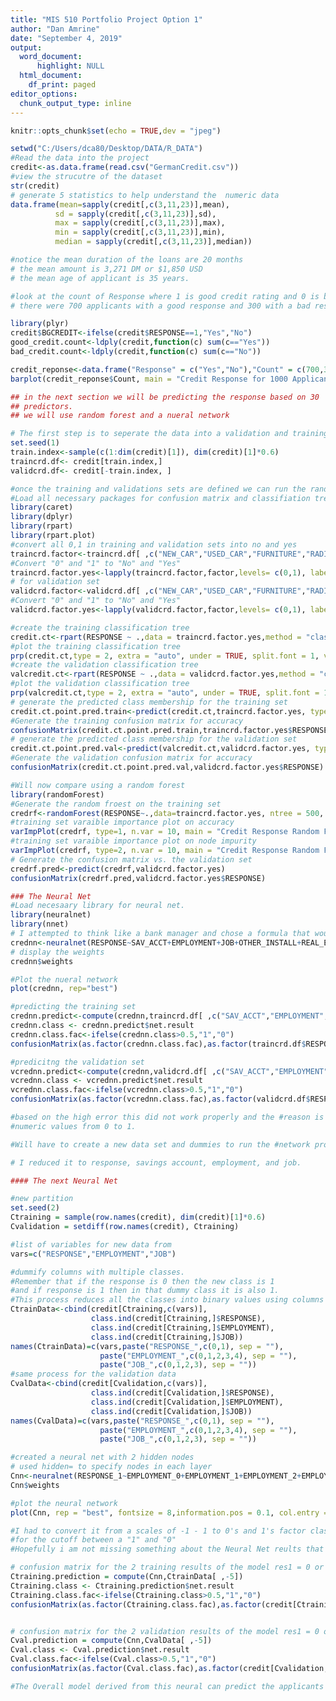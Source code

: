 ---
title: "MIS 510 Portfolio Project Option 1"
author: "Dan Amrine"
date: "September 4, 2019"
output:
  word_document: 
      highlight: NULL
  html_document:
    df_print: paged
editor_options:
  chunk_output_type: inline
---

```{r setup, include=FALSE}
knitr::opts_chunk$set(echo = TRUE,dev = "jpeg")
```

```{r Reviewing the Data}
setwd("C:/Users/dca80/Desktop/DATA/R_DATA")
#Read the data into the project
credit<-as.data.frame(read.csv("GermanCredit.csv"))
#view the strucutre of the dataset
str(credit)
# generate 5 statistics to help understand the  numeric data
data.frame(mean=sapply(credit[,c(3,11,23)],mean),
          sd = sapply(credit[,c(3,11,23)],sd),
          max = sapply(credit[,c(3,11,23)],max),
          min = sapply(credit[,c(3,11,23)],min),
          median = sapply(credit[,c(3,11,23)],median))

#notice the mean duration of the loans are 20 months
# the mean amount is 3,271 DM or $1,850 USD
# the mean age of applicant is 35 years.

#look at the count of Response where 1 is good credit rating and 0 is bad.
# there were 700 applicants with a good response and 300 with a bad response.
```
```{r echo=FALSE}
library(plyr)
credit$BGCREDIT<-ifelse(credit$RESPONSE==1,"Yes","No")
good_credit.count<-ldply(credit,function(c) sum(c=="Yes"))
bad_credit.count<-ldply(credit,function(c) sum(c=="No"))

credit_reponse<-data.frame("Response" = c("Yes","No"),"Count" = c(700,300),stringsAsFactors = FALSE)
barplot(credit_reponse$Count, main = "Credit Response for 1000 Applicants", ylab = "Number of Applicants",names.arg = c("Yes","No"),col = "Blue")
```
    
```{r FinalProjectPrediction}
## in the next section we will be predicting the response based on 30 
## predictors. 
## we will use random forest and a nueral network

# The first step is to seperate the data into a validation and training sets.
set.seed(1)
train.index<-sample(c(1:dim(credit)[1]), dim(credit)[1]*0.6)
traincrd.df<- credit[train.index,]
validcrd.df<- credit[-train.index, ]

#once the training and validations sets are defined we can run the random forest and neuralnet.
#Load all necessary packages for confusion matrix and classifiation trees
library(caret)
library(dplyr)
library(rpart)
library(rpart.plot)
#convert all 0,1 in training and validation sets into no and yes
traincrd.factor<-traincrd.df[ ,c("NEW_CAR","USED_CAR","FURNITURE","RADIO.TV","EDUCATION","RETRAINING","MALE_DIV","MALE_SINGLE","MALE_MAR_or_WID","CO.APPLICANT","GUARANTOR","REAL_ESTATE","PROP_UNKN_NONE","OTHER_INSTALL","RENT","OWN_RES","TELEPHONE","FOREIGN","RESPONSE")]
#Convert "0" and "1" to "No" and "Yes"
traincrd.factor.yes<-lapply(traincrd.factor,factor,levels= c(0,1), labels =c("No","Yes"))
# for validation set
validcrd.factor<-validcrd.df[ ,c("NEW_CAR","USED_CAR","FURNITURE","RADIO.TV","EDUCATION","RETRAINING","MALE_DIV","MALE_SINGLE","MALE_MAR_or_WID","CO.APPLICANT","GUARANTOR","REAL_ESTATE","PROP_UNKN_NONE","OTHER_INSTALL","RENT","OWN_RES","TELEPHONE","FOREIGN","RESPONSE")]
#Convert "0" and "1" to "No" and "Yes"
validcrd.factor.yes<-lapply(validcrd.factor,factor,levels= c(0,1), labels =c("No","Yes"))

#create the training classification tree
credit.ct<-rpart(RESPONSE ~ .,data = traincrd.factor.yes,method = "class",model=TRUE)
#plot the training classification tree
prp(credit.ct,type = 2, extra = "auto", under = TRUE, split.font = 1, varlen = -10, main = "Yes = Good Credit")
#create the validation classification tree
valcredit.ct<-rpart(RESPONSE ~ .,data = validcrd.factor.yes,method = "class",model=TRUE)
#plot the validation classification tree
prp(valcredit.ct,type = 2, extra = "auto", under = TRUE, split.font = 1, varlen = -10, main = "Yes = Good Credit")
# generate the predicted class membership for the training set
credit.ct.point.pred.train<-predict(credit.ct,traincrd.factor.yes, type = "class")
#Generate the training confusion matrix for accuracy
confusionMatrix(credit.ct.point.pred.train,traincrd.factor.yes$RESPONSE)
# generate the predicted class membership for the validation set
credit.ct.point.pred.val<-predict(valcredit.ct,validcrd.factor.yes, type = "class")
#Generate the validation confusion matrix for accuracy
confusionMatrix(credit.ct.point.pred.val,validcrd.factor.yes$RESPONSE)

#Will now compare using a random forest
library(randomForest)
#Generate the random froest on the training set
credrf<-randomForest(RESPONSE~.,data=traincrd.factor.yes, ntree = 500, mtry=4,nodesize = 5, importance=TRUE)
#training set varaible importance plot on accuracy
varImpPlot(credrf, type=1, n.var = 10, main = "Credit Response Random Forest (Accuracy)")
#training set varaible importance plot on node impurity
varImpPlot(credrf, type=2, n.var = 10, main = "Credit Response Random Forest (Node Impurity)")
# Generate the confusion matrix vs. the validation set
credrf.pred<-predict(credrf,validcrd.factor.yes)
confusionMatrix(credrf.pred,validcrd.factor.yes$RESPONSE)

### The Neural Net
#Load necesaary library for neural net.
library(neuralnet)
library(nnet)
# I attempted to think like a bank manager and chose a formula that would predict the amount, duration, and credit rating of the applicant based on key attributes.
crednn<-neuralnet(RESPONSE~SAV_ACCT+EMPLOYMENT+JOB+OTHER_INSTALL+REAL_ESTATE+RENT,data=traincrd.df, linear.output = F, hidden = 3)
# display the weights
crednn$weights
```
```{r echo=FALSE}
#Plot the nueral network
plot(crednn, rep="best")
```
```{r}
#predicting the training set
crednn.predict<-compute(crednn,traincrd.df[ ,c("SAV_ACCT","EMPLOYMENT","JOB","OTHER_INSTALL","REAL_ESTATE","RENT")])
crednn.class <- crednn.predict$net.result
crednn.class.fac<-ifelse(crednn.class>0.5,"1","0")
confusionMatrix(as.factor(crednn.class.fac),as.factor(traincrd.df$RESPONSE))

#predicitng the validation set
vcrednn.predict<-compute(crednn,validcrd.df[ ,c("SAV_ACCT","EMPLOYMENT","JOB","OTHER_INSTALL","REAL_ESTATE","RENT")])
vcrednn.class <- vcrednn.predict$net.result
vcrednn.class.fac<-ifelse(vcrednn.class>0.5,"1","0")
confusionMatrix(as.factor(vcrednn.class.fac),as.factor(validcrd.df$RESPONSE))
```
```{r}
#based on the high error this did not work properly and the #reason is the response is binary but it's predicting 
#numeric values from 0 to 1. 

#Will have to create a new data set and dummies to run the #network properly. 

# I reduced it to response, savings account, employment, and job.

#### The next Neural Net

#new partition 
set.seed(2)
Ctraining = sample(row.names(credit), dim(credit)[1]*0.6)
Cvalidation = setdiff(row.names(credit), Ctraining)

#list of variables for new data from
vars=c("RESPONSE","EMPLOYMENT","JOB")

#dummify columns with multiple classes.
#Remember that if the response is 0 then the new class is 1
#and if response is 1 then in that dummy class it is also 1. 
#This process reduces all the classes into binary values using columns
CtrainData<-cbind(credit[Ctraining,c(vars)],
                  class.ind(credit[Ctraining,]$RESPONSE),
                  class.ind(credit[Ctraining,]$EMPLOYMENT),
                  class.ind(credit[Ctraining,]$JOB))
names(CtrainData)=c(vars,paste("RESPONSE_",c(0,1), sep = ""),
                    paste("EMPLOYMENT_",c(0,1,2,3,4), sep = ""),
                    paste("JOB_",c(0,1,2,3), sep = ""))
#same process for the validation data
CvalData<-cbind(credit[Cvalidation,c(vars)],
                  class.ind(credit[Cvalidation,]$RESPONSE),
                  class.ind(credit[Cvalidation,]$EMPLOYMENT),
                  class.ind(credit[Cvalidation,]$JOB))
names(CvalData)=c(vars,paste("RESPONSE_",c(0,1), sep = ""),
                    paste("EMPLOYMENT_",c(0,1,2,3,4), sep = ""),
                    paste("JOB_",c(0,1,2,3), sep = ""))

#created a neural net with 2 hidden nodes
# used hidden= to specify nodes in each layer
Cnn<-neuralnet(RESPONSE_1~EMPLOYMENT_0+EMPLOYMENT_1+EMPLOYMENT_2+EMPLOYMENT_3+EMPLOYMENT_4+JOB_0+JOB_1+JOB_2+JOB_3, data=CtrainData, hidden = 3,act.fct = "logistic",linear.output = FALSE)
Cnn$weights

```
```{r,fig.align="center",echo=FALSE }
#plot the neural network 
plot(Cnn, rep = "best", fontsize = 8,information.pos = 0.1, col.entry = "blue",col.out = "red",radius = 0.2)
```
```{r}
#I had to convert it from a scales of -1 - 1 to 0's and 1's factor class. I used 0.5 
#for the cutoff between a "1" and "0"
#Hopefully i am not missing something about the Neural Net reults that makes this invalid.

# confusion matrix for the 2 training results of the model res1 = 0 or bad credit, and res2 = 1 or good credit
Ctraining.prediction = compute(Cnn,CtrainData[ ,-5])
Ctraining.class <- Ctraining.prediction$net.result
Ctraining.class.fac<-ifelse(Ctraining.class>0.5,"1","0")
confusionMatrix(as.factor(Ctraining.class.fac),as.factor(credit[Ctraining,]$RESPONSE))


# confusion matrix for the 2 validation results of the model res1 = 0 or bad credit, and res2 = 1 or good credit
Cval.prediction = compute(Cnn,CvalData[ ,-5])
Cval.class <- Cval.prediction$net.result
Cval.class.fac<-ifelse(Cval.class>0.5,"1","0")
confusionMatrix(as.factor(Cval.class.fac),as.factor(credit[Cvalidation,]$RESPONSE))

#The Overall model derived from this neural can predict the applicants with good credit with 70% accuracy.



```
